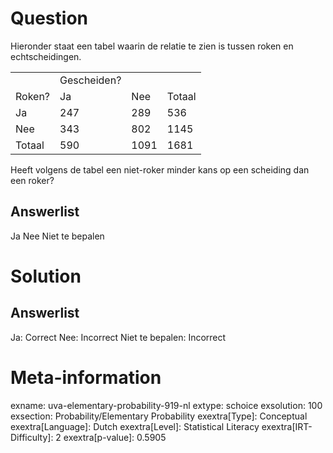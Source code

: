 Question
========

Hieronder staat een tabel waarin de relatie te zien is tussen roken en
echtscheidingen.

  -------- ------------- ------ --------
           Gescheiden?          
  Roken?   Ja            Nee    Totaal
  Ja       247           289    536
  Nee      343           802    1145
  Totaal   590           1091   1681
  -------- ------------- ------ --------

Heeft volgens de tabel een niet-roker minder kans op een scheiding dan
een roker?

Answerlist
----------

Ja
Nee
Niet te bepalen

Solution
========

Answerlist
----------

Ja: Correct
Nee: Incorrect
Niet te bepalen: Incorrect

Meta-information
================
exname: uva-elementary-probability-919-nl
extype: schoice
exsolution: 100
exsection: Probability/Elementary Probability
exextra[Type]: Conceptual
exextra[Language]: Dutch
exextra[Level]: Statistical Literacy
exextra[IRT-Difficulty]: 2
exextra[p-value]: 0.5905
